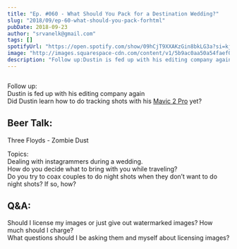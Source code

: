 ```yaml
---
title: "Ep. #060 - What Should You Pack for a Destination Wedding?"
slug: "2018/09/ep-60-what-should-you-pack-forhtml"
pubDate: 2018-09-23
author: "srvanelk@gmail.com"
tags: []
spotifyUrl: "https://open.spotify.com/show/09hCjT9XXAKzGin8bkLG3a?si=kjRZvQ1JTb6Ov3HVzSSlWA"
image: "http://images.squarespace-cdn.com/content/v1/5b9ac0aa50a54faef024c950/1547782376686-5T3VNZDK7GEQOG9FVKCB/image-asset.jpeg/img.jpg/weddingphotohangover/embed/episodes/Ep--60---What-Should-You-Pack-for-a-Destination-Wedding-e290o7"
description: "Follow up:Dustin is fed up with his editing company againDid Dustin learn how to do tracking shots with his Mavic 2 Pro yet?"
---
```


<figure>
  <img src="http://images.squarespace-cdn.com/content/v1/5b9ac0aa50a54faef024c950/1547782376686-5T3VNZDK7GEQOG9FVKCB/image-asset.jpeg/img.jpg/weddingphotohangover/embed/episodes/Ep--60---What-Should-You-Pack-for-a-Destination-Wedding-e290o7" alt="" />
</figure>

Follow up:  
Dustin is fed up with his editing company again  
Did Dustin learn how to do tracking shots with his [Mavic 2 Pro](https://www.amazon.com/gp/product/B07GDC5X74/ref=as_li_tl?ie=UTF8&camp=1789&creative=9325&creativeASIN=B07GDC5X74&linkCode=as2&tag=stevenvanelk-20&linkId=c16c51a0c7c30eebe98add100ae719eb) yet?

## Beer Talk:  
Three Floyds - Zombie Dust

Topics:  
Dealing with instagrammers during a wedding.  
How do you decide what to bring with you while traveling?  
Do you try to coax couples to do night shots when they don’t want to do night shots? If so, how?

## Q&A:  
Should I license my images or just give out watermarked images? How much should I charge?  
What questions should I be asking them and myself about licensing images?
